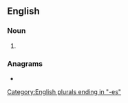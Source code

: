 ==English==

===Noun===
{{head|en|noun form}}

# {{plural of|en|atlas}}

===Anagrams===
* {{anagrams|en|a=aaelsst|Estalas|sea salt|seasalt}}

[[Category:English plurals ending in "-es"]]